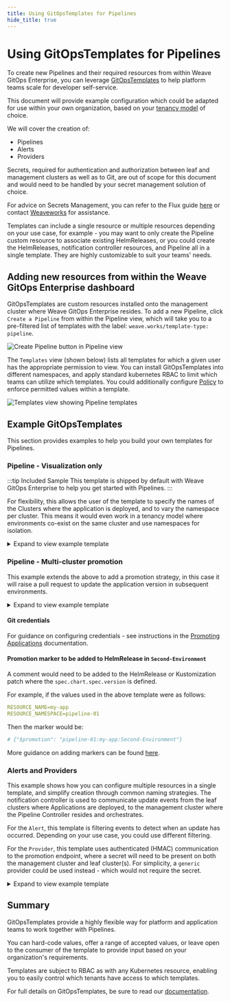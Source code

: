 ```yaml
---
title: Using GitOpsTemplates for Pipelines
hide_title: true
---
```




# Using GitOpsTemplates for Pipelines <TierLabel tiers="Enterprise" />

To create new Pipelines and their required resources from within Weave GitOps
Enterprise, you can leverage [GitOpsTemplates](../../gitops-templates/intro) to help platform teams scale for developer self-service. 

This document will provide example configuration which could be adapted for use within your own organization, based on your [tenancy model](https://kubernetes.io/blog/2021/04/15/three-tenancy-models-for-kubernetes/) of choice.

We will cover the creation of:
- Pipelines
- Alerts
- Providers

Secrets, required for authentication and authorization between leaf and management clusters as well as to Git, are out of scope for this document and would need to be handled by your secret management solution of choice.

For advice on Secrets Management, you can refer to the Flux guide [here](https://fluxcd.io/flux/security/secrets-management/) or contact [Weaveworks](mailto:info@weaveworks.org) for assistance.

Templates can include a single resource or multiple resources depending on your use case, for example - you may want to only create the Pipeline custom resource to associate existing HelmReleases, or you could create the HelmReleases, notification controller resources, and Pipeline all in a single template. They are highly customizable to suit your teams' needs.

## Adding new resources from within the Weave GitOps Enterprise dashboard
GitOpsTemplates are custom resources installed onto the management cluster where Weave GitOps Enterprise resides. To add a new Pipeline, click `Create a Pipeline` from within the Pipeline view, which will take you to a pre-filtered list of templates with the label: `weave.works/template-type: pipeline`.

![Create Pipeline button in Pipeline view](img/pipelines-table-create.png)

 The `Templates` view (shown below) lists all templates for which a given user has the appropriate permission to view. You can install GitOpsTemplates into different namespaces, and apply standard kubernetes RBAC to limit which teams can utilize which templates. You could additionally configure [Policy](../../policy/intro) to enforce permitted values within a template.

![Templates view showing Pipeline templates](img/pipelines-templates.png)

## Example GitOpsTemplates

This section provides examples to help you build your own templates for Pipelines.

### Pipeline - Visualization only

:::tip Included Sample
This template is shipped by default with Weave GitOps Enterprise to help you get started with Pipelines.
:::

For flexibility, this allows the user of the template to specify the names of the Clusters where the application is deployed, and to vary the namespace per cluster. This means it would even work in a tenancy model where environments co-exist on the same cluster and use namespaces for isolation. 

<details>
<summary>Expand to view example template</summary>

```yaml
---
apiVersion: templates.weave.works/v1alpha2
kind: GitOpsTemplate
metadata:
  name: pipeline-sample
  namespace: default # Namespace where the GitOpsTemplate is installed, consider that a team will need READ access to this namespace and the custom resource
  labels:
    weave.works/template-type: pipeline
spec:
  description: Sample Pipeline showing visualization of two helm releases across two environments.
  params:
    - name: RESOURCE_NAME # This is a required parameter name to enable Weave GitOps to write to your Git Repository
      description: Name of the Pipeline
    - name: RESOURCE_NAMESPACE
      description: Namespace for the Pipeline on the management cluster
      default: flux-system # default values make it easier for users to fill in a template
    - name: FIRST_CLUSTER_NAME
      description: Name of GitopsCluster object for the first environment
    - name: FIRST_CLUSTER_NAMESPACE
      description: Namespace where this object exists
      default: default
    - name: FIRST_APPLICATION_NAME
      description: Name of the HelmRelease for your application in the first environment
    - name: FIRST_APPLICATION_NAMESPACE
      description: Namespace for this application
      default: flux-system
    - name: SECOND_CLUSTER_NAME
      description: Name of GitopsCluster object for the second environment
    - name: SECOND_CLUSTER_NAMESPACE
      description: Namespace where this object exists
      default: default
    - name: SECOND_APPLICATION_NAME
      description: Name of the HelmRelease for your application in the second environment
    - name: SECOND_APPLICATION_NAMESPACE
      description: Namespace for this application
      default: flux-system
  resourcetemplates:
    - content:
      - apiVersion: pipelines.weave.works/v1alpha1
        kind: Pipeline
        metadata:
          name: ${RESOURCE_NAME}
          namespace: ${RESOURCE_NAMESPACE}
        spec:
          appRef:
            apiVersion: helm.toolkit.fluxcd.io/v2beta1
            kind: HelmRelease
            name: ${APPLICATION_NAME}
          environments:
          - name: First-Environment
            targets:
              - namespace: ${FIRST_APPLICATION_NAMESPACE}
                clusterRef:
                  kind: GitopsCluster
                  name: ${FIRST_CLUSTER_NAME}
                  namespace: ${FIRST_CLUSTER_NAMESPACE}
          - name: Second-Environment
            targets:
              - namespace: ${SECOND_APPLICATION_NAMESPACE}
                clusterRef:
                  kind: GitopsCluster
                  name: ${SECOND_CLUSTER_NAME}
                  namespace: ${SECOND_CLUSTER_NAMESPACE}
```

</details>

### Pipeline - Multi-cluster promotion

This example extends the above to add a promotion strategy, in this case it will raise a pull request to update the application version in subsequent environments.

<details>
<summary>Expand to view example template</summary>

```yaml
---
apiVersion: templates.weave.works/v1alpha2
kind: GitOpsTemplate
metadata:
  name: pipeline-sample
  namespace: default
  labels:
    weave.works/template-type: pipeline
spec:
  description: Sample Pipeline showing visualization of two helm releases across two environments.
  params:
    - name: RESOURCE_NAME
      description: Name of the Pipeline
    - name: RESOURCE_NAMESPACE
      description: Namespace for the Pipeline on the management cluster
      default: flux-system
    - name: FIRST_CLUSTER_NAME
      description: Name of GitopsCluster object for the first environment
    - name: FIRST_CLUSTER_NAMESPACE
      description: Namespace where this object exists
      default: default
    - name: FIRST_APPLICATION_NAME
      description: Name of the HelmRelease for your application in the first environment
    - name: FIRST_APPLICATION_NAMESPACE
      description: Namespace for this application
      default: flux-system
    - name: SECOND_CLUSTER_NAME
      description: Name of GitopsCluster object for the second environment
    - name: SECOND_CLUSTER_NAMESPACE
      description: Namespace where this object exists
      default: default
    - name: SECOND_APPLICATION_NAME
      description: Name of the HelmRelease for your application in the second environment
    - name: SECOND_APPLICATION_NAMESPACE
      description: Namespace for this application
      default: flux-system
    - name: APPLICATION_REPO_URL
      description: URL for the git repository containing the HelmRelease objects
    - name: APPLICATION_REPO_BRANCH
      description: Branch to update with new version
    - name: GIT_CREDENTIALS_SECRET
      description: Name of the secret in RESOURCE_NAMESPACE containing credentials to create pull requests
  resourcetemplates:
    - content:
      - apiVersion: pipelines.weave.works/v1alpha1
        kind: Pipeline
        metadata:
          name: ${RESOURCE_NAME}
          namespace: ${RESOURCE_NAMESPACE}
        spec:
          appRef:
            apiVersion: helm.toolkit.fluxcd.io/v2beta1
            kind: HelmRelease
            name: ${APPLICATION_NAME}
          environments:
          - name: First-Environment
            targets:
              - namespace: ${FIRST_APPLICATION_NAMESPACE}
                clusterRef:
                  kind: GitopsCluster
                  name: ${FIRST_CLUSTER_NAME}
                  namespace: ${FIRST_CLUSTER_NAMESPACE}
          - name: Second-Environment
            targets:
              - namespace: ${SECOND_APPLICATION_NAMESPACE}
                clusterRef:
                  kind: GitopsCluster
                  name: ${SECOND_CLUSTER_NAME}
                  namespace: ${SECOND_CLUSTER_NAMESPACE}
          promotion:
            pull-request:
                url: ${APPLICATION_REPO_URL}
                baseBranch: ${APPLICATION_REPO_BRANCH}
                secretRef:
                  name: ${GIT_CREDENTIALS_SECRET}
```

</details>

#### Git credentials
For guidance on configuring credentials - see instructions in the [Promoting Applications](../promoting-applications#credentials-secret) documentation.

#### Promotion marker to be added to HelmRelease in `Second-Environment`
A comment would need to be added to the HelmRelease or Kustomization patch where the `spec.chart.spec.version` is defined.

For example, if the values used in the above template were as follows:

```yaml
RESOURCE_NAME=my-app
RESOURCE_NAMESPACE=pipeline-01
```

Then the marker would be:

```yaml
# {"$promotion": "pipeline-01:my-app:Second-Environment"}
```

More guidance on adding markers can be found [here](../promoting-applications#add-markers-to-app-manifests).

### Alerts and Providers
This example shows how you can configure multiple resources in a single template, and simplify creation through common naming strategies. The notification controller is used to communicate update events from the leaf clusters where Applications are deployed, to the management cluster where the Pipeline Controller resides and orchestrates.

For the `Alert`, this template is filtering events to detect when an update has occurred. Depending on your use case, you could use different filtering.

For the `Provider`, this template uses authenticated (HMAC) communication to the promotion endpoint, where a secret will need to be present on both the management cluster and leaf cluster(s). For simplicity, a `generic` provider could be used instead - which would not require the secret.

<details>
<summary>Expand to view example template</summary>

```yaml
---
apiVersion: templates.weave.works/v1alpha2
kind: GitOpsTemplate
metadata:
  name: pipeline-notification-resources
  namespace: default
  labels:
    weave.works/template-type: application # These are generic Flux resources rather than Pipeline-specific
spec:
  description: Creates flux notification controller resources for a cluster, required for promoting applications via pipelines.
  params:
    - name: RESOURCE_NAME 
      description: Name for the generated objects, should match the target Application (HelmRelease) name.
    - name: RESOURCE_NAMESPACE
      description: Namespace for the generated objects, should match the target Application (HelmRelease) namespace.
    - name: PROMOTION_HOST
      description: Host for the promotion webhook on the management cluster, i.e. "promotions.example.org"
    - name: SECRET_REF
      description: Name of the secret containing HMAC key in the token field
    - name: ENV_NAME
      description: Environment the cluster is a part of within a pipeline.
  resourcetemplates:
    - content:
      - apiVersion: notification.toolkit.fluxcd.io/v1beta1
        kind: Provider
        metadata:
          name: ${RESOURCE_NAME}
          namespace: ${RESOURCE_NAMESPACE}
        spec:
          address: http://${PROMOTION_HOST}/promotion/${APP_NAME}/${ENV_NAME}
          type: generic-hmac
          secretRef: ${SECRET_REF}
      - apiVersion: notification.toolkit.fluxcd.io/v1beta1
        kind: Alert
        metadata:
          name: ${RESOURCE_NAME}
          namespace: ${RESOURCE_NAMESPACE}
        spec:
          providerRef:
            name: ${RESOURCE_NAME}
          eventSeverity: info
          eventSources:
            - kind: HelmRelease
              name: ${RESOURCE_NAME}
          exclusionList:
            - ".*upgrade.*has.*started"
            - ".*is.*not.*ready"
            - "^Dependencies.*"
```

</details>

## Summary
GitOpsTemplates provide a highly flexible way for platform and application teams to work together with Pipelines.

You can hard-code values, offer a range of accepted values, or leave open to the consumer of the template to provide input based on your organization's requirements. 

Templates are subject to RBAC as with any Kubernetes resource, enabling you to easily control which tenants have access to which templates.

For full details on GitOpsTemplates, be sure to read our
[documentation](../../gitops-templates/intro).



